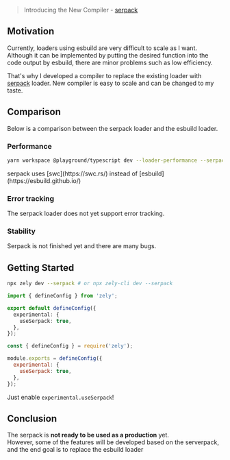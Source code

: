 > Introducing the New Compiler - [serpack](https://github.com/do4ng/serpack)

## Motivation

Currently, loaders using esbuild are very difficult to scale as I want.
Although it can be implemented by putting the desired function into the code output by esbuild, there are minor problems such as low efficiency.

That's why I developed a compiler to replace the existing loader with [serpack](https://github.com/do4ng/serpack) loader. New compiler is easy to scale and can be changed to my taste.

## Comparison

Below is a comparison between the serpack loader and the esbuild loader.

### Performance

```bash
yarn workspace @playground/typescript dev --loader-performance --serpack
```

<Box>
  serpack uses [swc](https://swc.rs/) instead of [esbuild](https://esbuild.github.io/)
</Box>

### Error tracking

The serpack loader does not yet support error tracking.

### Stability

Serpack is not finished yet and there are many bugs.

## Getting Started

<Tabs>
<TabItem id="CLI">

```bash
npx zely dev --serpack # or npx zely-cli dev --serpack
```

</TabItem>
<TabItem id="zely.config.ts">

```ts
import { defineConfig } from 'zely';

export default defineConfig({
  experimental: {
    useSerpack: true,
  },
});
```

</TabItem>
<TabItem id="zely.config.js">

```js
const { defineConfig } = require('zely');

module.exports = defineConfig({
  experimental: {
    useSerpack: true,
  },
});
```

</TabItem>

</Tabs>

Just enable `experimental.useSerpack`!

## Conclusion

The serpack is **not ready to be used as a production** yet.  
However, some of the features will be developed based on the serverpack, and the end goal is to replace the esbuild loader
